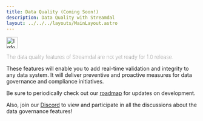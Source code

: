 ```yaml
---
title: Data Quality (Coming Soon!)
description: Data Quality with Streamdal
layout: ../../../layouts/MainLayout.astro
---
```




<Notification type="information">
  <img src={info} alt="Information" width="30px" height="30px" />
  <p style="font-weight: lighter;">The data quality features of Streamdal are 
  not yet ready for 1.0 release.</p>
</Notification>

These features will enable you to add real-time validation and integrity to any 
data system. It will deliver preventive and proactive measures for data 
governance and compliance initiatives. 

Be sure to periodically check out our 
[roadmap](https://github.com/orgs/streamdal/projects/1/views/9) for updates on 
development.

Also, join our [Discord](https://discord.gg/KU2k3zMB) to view and participate 
in all the discussions about the data governance features!